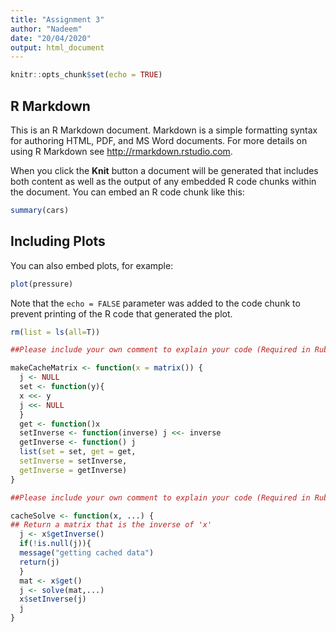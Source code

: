```yaml
---
title: "Assignment 3"
author: "Nadeem"
date: "20/04/2020"
output: html_document
---
```


```r
knitr::opts_chunk$set(echo = TRUE)
```

## R Markdown

This is an R Markdown document. Markdown is a simple formatting syntax for authoring HTML, PDF, and MS Word documents. For more details on using R Markdown see <http://rmarkdown.rstudio.com>.

When you click the **Knit** button a document will be generated that includes both content as well as the output of any embedded R code chunks within the document. You can embed an R code chunk like this:

```r
summary(cars)
```

## Including Plots

You can also embed plots, for example:

```r
plot(pressure)
```

Note that the `echo = FALSE` parameter was added to the code chunk to prevent printing of the R code that generated the plot.

```r
rm(list = ls(all=T))
```




```r
##Please include your own comment to explain your code (Required in Rubric)

makeCacheMatrix <- function(x = matrix()) {
  j <- NULL
  set <- function(y){
  x <<- y
  j <<- NULL
  }
  get <- function()x
  setInverse <- function(inverse) j <<- inverse
  getInverse <- function() j 
  list(set = set, get = get, 
  setInverse = setInverse, 
  getInverse = getInverse)
}
```


```r
##Please include your own comment to explain your code (Required in Rubric)

cacheSolve <- function(x, ...) {
## Return a matrix that is the inverse of 'x'
  j <- x$getInverse()
  if(!is.null(j)){
  message("getting cached data")
  return(j)
  }
  mat <- x$get()
  j <- solve(mat,...)
  x$setInverse(j)
  j
}
```

